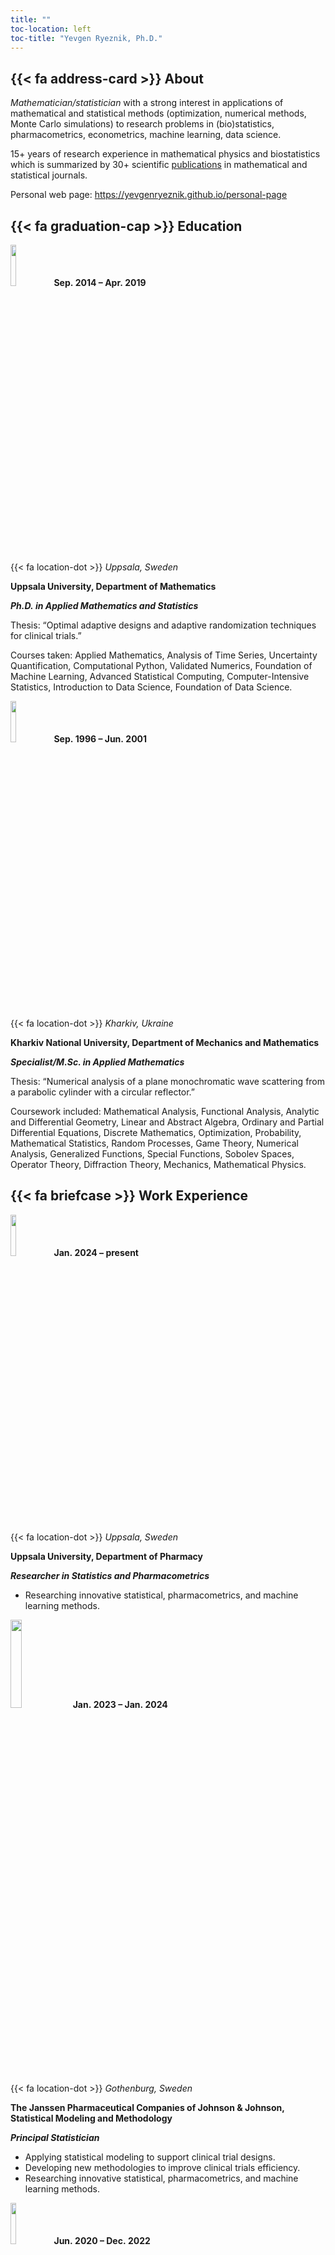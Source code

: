 ```yaml
---
title: ""
toc-location: left
toc-title: "Yevgen Ryeznik, Ph.D."
---
```


## {{< fa address-card >}} About

*Mathematician/statistician* with a strong interest in applications of mathematical and statistical methods (optimization, numerical methods, Monte Carlo simulations) to research problems in (bio)statistics, pharmacometrics, econometrics, machine learning, data science.

15+ years of research experience in mathematical physics and biostatistics which is summarized by 30+ scientific [publications](./publications.html) in mathematical and statistical journals.

Personal web page: <https://yevgenryeznik.github.io/personal-page>

## {{< fa graduation-cap >}} Education

::: grid
::: g-col-4
![](./logo/uu-logo.jpg){width="13%"} **Sep. 2014 -- Apr. 2019**<br/> {{< fa location-dot >}} *Uppsala, Sweden*
:::

::: g-col-8
**Uppsala University, Department of Mathematics**

***Ph.D. in Applied Mathematics and Statistics***

Thesis: "Optimal adaptive designs and adaptive randomization techniques for clinical trials."

Courses taken: Applied Mathematics, Analysis of Time Series, Uncertainty Quantification, Computational Python, Validated Numerics, Foundation of Machine Learning, Advanced Statistical Computing, Computer-Intensive Statistics, Introduction to Data Science, Foundation of Data Science.
:::

::: g-col-4
![](./logo/karazin.jpg){width="13%"} **Sep. 1996 -- Jun. 2001**<br/> {{< fa location-dot >}} *Kharkiv, Ukraine*
:::

::: g-col-8
**Kharkiv National University, Department of Mechanics and Mathematics**

***Specialist/M.Sc. in Applied Mathematics***

Thesis: "Numerical analysis of a plane monochromatic wave scattering from a parabolic cylinder with a circular reflector."

Coursework included: Mathematical Analysis, Functional Analysis, Analytic and Differential Geometry, Linear and Abstract Algebra, Ordinary and Partial Differential Equations, Discrete Mathematics, Optimization, Probability, Mathematical Statistics, Random Processes, Game Theory, Numerical Analysis, Generalized Functions, Special Functions, Sobolev Spaces, Operator Theory, Diffraction Theory, Mechanics, Mathematical Physics.
:::
:::

## {{< fa briefcase >}} Work Experience

::: grid

::: g-col-4
![](./logo/uu-logo.jpg){width="13%"} **Jan. 2024 -- present**<br/> {{< fa location-dot >}} *Uppsala, Sweden*
:::

::: g-col-8
**Uppsala University, Department of Pharmacy**

***Researcher in Statistics and Pharmacometrics***

- Researching innovative statistical, pharmacometrics, and machine learning methods.

:::

::: g-col-4
![](./logo/janssen.png){width="19%"} **Jan. 2023 -- Jan. 2024**<br/> {{< fa location-dot >}} *Gothenburg, Sweden*
:::

::: g-col-8
**The Janssen Pharmaceutical Companies of Johnson & Johnson, Statistical Modeling and Methodology**

***Principal Statistician***

- Applying statistical modeling to support clinical trial designs.
- Developing new methodologies to improve clinical trials efficiency.
- Researching innovative statistical, pharmacometrics, and machine learning methods.

:::

::: g-col-4
![](./logo/az.jpeg){width="13%"} **Jun. 2020 -- Dec. 2022**<br/> {{< fa location-dot >}} *Gothenburg, Sweden*
:::

::: g-col-8
**AstraZeneca, Early Biometrics and Statistical Innovations**

***Senior Statistician***

- Applying statistical modeling to support early phases' clinical trial designs.
- Researching innovative statistical, pharmacometrics, and machine learning methods to improve the efficiency of clinical trials.

:::

::: g-col-4
![](./logo/uu-logo.jpg){width="13%"} **Sep. 2019 -- May 2020**<br/> {{< fa location-dot >}} *Uppsala, Sweden*
:::

::: g-col-8
**Uppsala University, Department of Pharmaceutical Biosciences**

***Researcher in Pharmacometrics***

- Working on the FDA project "*Evaluation and development of model-based bioequivalence analysis strategies*."
- Developing `R` package to perform the analysis.

:::

::: g-col-4
![](./logo/uu-logo.jpg){width="13%"} **Sep. 2014 -- Aug. 2019**<br/> {{< fa location-dot >}} *Uppsala, Sweden*
:::

::: g-col-8
**Uppsala University, Department of Mathematics**

***PhD Student/Teacher of Mathematics & Statistics***

- Working on a Ph.D. thesis in biostatistics resulting in four scientific publications.
- Teaching (20%) mathematical and statistical courses for undergraduate, master, and Ph.D. students. *Some courses were developed from scratch*.
:::

::: g-col-4
![](./logo/cs.png){width="13%"} **Jan. 2013 -- Aug. 2014**<br/> {{< fa location-dot >}} *Kharkiv, Ukraine*
:::

::: g-col-8
**CS Ltd. (A part of Quartesian LLC)**

***SAS Programmer/Clinical Data Analyst***

- Programming and validating (QC) STDM/ADaM datasets, tables, listings, and figures for clinical study reports (in SAS).
- Developing programming specifications according to the CDISC standards.
- Performing statistical analysis and modeling of clinical trial data.

:::

::: g-col-4
![](./logo/khneu.png){width="13%"} **Sep. 2002 -- Dec. 2012**<br/> {{< fa location-dot >}} *Kharkiv, Ukraine*
:::

::: g-col-8
**Kharkiv National University of Economics, Department of Mathematics**

***Teaching and Research Assistant***

- Teaching (full-time) various statistical and mathematical courses for undergraduate students.
- Researching the problems in mathematical physics and biostatistics.

:::

::: g-col-4
**Sep. 2001 -- Aug. 2002**<br/> {{< fa location-dot >}} *Kharkiv, Ukraine*
:::

::: g-col-8
**Information Center of Trade**

***Software Developer***

- Developing software for cash registers.
- Maintenaning and supporting company's databases.

:::
:::

## {{< fa certificate >}} Certificates

::: grid
::: g-col-4
**2017**<br/> {{< fa location-dot >}} *Uppsala, Sweden*
:::

::: g-col-8
**Center for Interdisciplinary Mathematics, Uppsala University**

***Introduction & Fundamentals of Data Science***
:::

::: g-col-4
**2016**<br/> {{< fa location-dot >}} *Uppsala, Sweden*
:::

::: g-col-8
**Uppsala University**

***Academic Teacher Training***
:::

::: g-col-4
**2015**<br/> {{< fa location-dot >}} *Uppsala, Sweden*
:::

::: g-col-8
**Center for Interdisciplinary Mathematics, Uppsala University**

***Advanced Statistical Computing in `R`***
:::
:::

## {{< fa cogs >}} Skills

::: grid
::: g-col-4
{{< fa chart-line >}} Quantitative
:::

::: g-col-8
Automatic Differentiation, Bayesian Methods, Differential Equations, Experimental Designs, Interval Analysis, Machine Learning, Monte Carlo Methods, PK/PD Models, Probability & Statistics, Randomization, Regression, Survival Analysis, Uncertainty Quantification.
:::

::: g-col-4
{{< fa laptop >}} Programming
:::

::: g-col-8
Apache Spark, Julia, MatLab, Python, R, SAS, Scala, SQL.
:::

::: g-col-4
{{< fa tools >}} Tools
:::

::: g-col-8
Databricks, Git, Jupyter Notebook, LaTeX, Quarto, RMarkdown.
:::
:::

## {{< fa language >}} Languages

***English*** (Fluent), ***Swedish*** (Beginner), ***Ukrainian*** (native), ***Russian*** (native).
